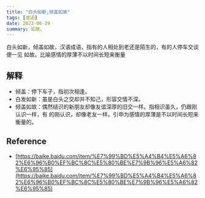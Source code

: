 ```yaml
---
title: "白头如新,倾盖如故"
tags: [成语]
date: 2023-06-29
summary: 如故。
---
```


白头如新，倾盖如故，汉语成语，指有的人相处到老还是陌生的，有的人停车交谈便一见
如故。比喻感情的厚薄不以时间长短来衡量

## 解释

- 倾盖：停下车子，指初次相逢。
- 白发如新：虽是白头之交却并不知己，形容交情不深。
- 倾盖如故：偶然结识的新朋友却像友谊深厚的旧交一样。指相识虽久，仍跟刚认识一样，有
的刚认识，却像老友一样。引申为感情的厚薄是不以时间长短来衡量的。

## Reference

- [https://baike.baidu.com/item/%E7%99%BD%E5%A4%B4%E5%A6%82%E6%96%B0%EF%BC%8C%E5%80%BE%E7%9B%96%E5%A6%82%E6%95%85](https://baike.baidu.com/item/%E7%99%BD%E5%A4%B4%E5%A6%82%E6%96%B0%EF%BC%8C%E5%80%BE%E7%9B%96%E5%A6%82%E6%95%85)